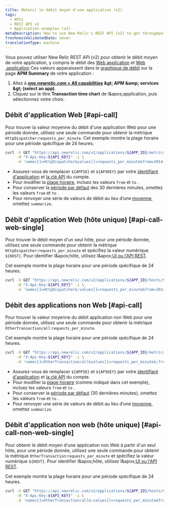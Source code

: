 ```yaml
---
title: Obtenir le débit moyen d'une application (v2)
tags:
  - APIs
  - REST API v2
  - Application examples (v2)
metaDescription: How to use New Relic's REST API (v2) to get throughput values (similar to the Throughput chart on your APM Summary page) for web or non-web apps.
freshnessValidatedDate: never
translationType: machine
---
```


Vous pouvez utiliser New Relic REST API (v2) pour obtenir le débit moyen de votre application, y compris le débit des [Web application](/docs/using-new-relic/welcome-new-relic/getting-started/glossary#transaction) et [Web .application](/docs/using-new-relic/welcome-new-relic/getting-started/glossary#non-web-transaction) Ces valeurs apparaissent dans le [graphique de débit](/docs/apm/applications-menu/monitoring/apm-overview-page-view-transaction-apdex-usage-data#overview_charts) sur la page <DNT>**APM Summary**</DNT> de votre application :

1. Allez à <DNT>**[one.newrelic.com &gt; All capabilities](https://one.newrelic.com/all-capabilities) &amp;gt; APM &amp;amp; services &amp;gt; (select an app)**</DNT>.
2. Cliquez sur le titre <DNT>**Transaction time chart**</DNT> de l&amp;apos;application, puis sélectionnez votre choix.

## Débit d'application Web [#api-call]

Pour trouver la valeur moyenne du débit d'une application Web pour une période donnée, utilisez une seule commande pour obtenir la métrique `HttpDispatcher`:`requests_per_minute`. Cet exemple montre la plage horaire pour une période spécifique de 24 heures.

```bash
curl -X GET "https://api.newrelic.com/v2/applications/${APP_ID}/metrics/data.json" \
     -H "X-Api-Key:${API_KEY}" -i \
     -d 'names[]=HttpDispatcher&values[]=requests_per_minute&from=2014-02-21T23:59:00+00:00&to=2014-02-22T23:59:00+00:00&summarize=true'
```

* Assurez-vous de remplacer `${APPID}` et `${APIKEY}` par votre [identifiant d'application](/docs/apm/apis/requirements/identification-code) et [la clé API](/docs/apis/rest-api-v2/requirements/rest-api-key) du compte.
* Pour modifier la [plage horaire](/docs/apm/apis/requirements/extracting-metric-data), incluez les valeurs `from` et `to` .
* Pour conserver la [période par défaut](/docs/apm/apis/api-v2-examples/specifying-time-range-api-v2) des 30 dernières minutes, omettez les valeurs `from` et `to` .
* Pour renvoyer une série de valeurs de débit au lieu d’une [moyenne](/docs/apm/apis/requirements/calculating-average-metric-values-summarize), omettez `summarize`.

## Débit d'application Web (hôte unique) [#api-call-web-single]

Pour trouver le débit moyen d'un seul hôte, pour une période donnée, utilisez une seule commande pour obtenir la métrique `HttpDispatcher`:`requests_per_minute` et spécifiez la valeur numérique `${HOST}`. Pour identifier l&amp;apos;hôte, utilisez l&amp;apos;[UI ou l'API REST](/docs/apis/rest-api-v2/requirements/listing-host-instance-application-server-ids#locating_host_id).

Cet exemple montre la plage horaire pour une période spécifique de 24 heures.

```bash
curl -X GET "https://api.newrelic.com/v2/applications/${APP_ID}/hosts/${HOST}/metrics/data.json" \
     -H "X-Api-Key:${API_KEY}" -i \
     -d 'names[]=HttpDispatcher&:values[]=requests_per_minute&from=2014-02-21T23:59:00+00:00&to=2014-02-22T23:59:00+00:00&:summarize=true'
```

## Débit des applications non Web [#api-call]

Pour trouver la valeur moyenne du débit application non Web pour une période donnée, utilisez une seule commande pour obtenir la métrique `OtherTransaction/all`:`requests_per_minute`.

Cet exemple montre la plage horaire pour une période spécifique de 24 heures.

```bash
curl -X GET "https://api.newrelic.com/v2/applications/${APP_ID}/metrics/data.json" \
     -H "X-Api-Key:${API_KEY}" -i \
     -d 'names[]=OtherTransaction/all&values[]=requests_per_minute&;from=2014-02-21T23:59:00+00:00&to=2014-02-22T23:59:00+00:00&summarize=true'
```

* Assurez-vous de remplacer `${APPID}` et `${APIKEY}` par votre [identifiant d'application](/docs/apm/apis/requirements/identification-code) et [la clé API](/docs/apis/rest-api-v2/requirements/rest-api-key) du compte.
* Pour modifier la [plage horaire](/docs/apm/apis/requirements/extracting-metric-data) (comme indiqué dans cet exemple), incluez les valeurs `from` et `to` .
* Pour conserver la [période par défaut](/docs/apm/apis/api-v2-examples/specifying-time-range-api-v2) (30 dernières minutes), omettez les valeurs `from` et `to` .
* Pour renvoyer une série de valeurs de débit au lieu d’une [moyenne](/docs/apm/apis/requirements/calculating-average-metric-values-summarize), omettez `summarize`.

## Débit d'application non web (hôte unique) [#api-call-non-web-single]

Pour obtenir le débit moyen d'une application non Web à partir d'un seul hôte, pour une période donnée, utilisez une seule commande pour obtenir la métrique `OtherTransaction`:`requests_per_minute` et spécifiez la valeur numérique `${HOST}`. Pour identifier l&amp;apos;hôte, utilisez l&amp;apos;[UI ou l'API REST](/docs/apis/rest-api-v2/requirements/listing-host-instance-application-server-ids#locating_host_id).

Cet exemple montre la plage horaire pour une période spécifique de 24 heures.

```bash
curl -X GET "https://api.newrelic.com/v2/applications/${APP_ID}/hosts/${HOST}/metrics/data.json" \
     -H "X-Api-Key:${API_KEY}" -i \
     -d 'names[]=OtherTransaction/all&:values[]=requests_per_minute&from=2014-02-21T23:59:00+00:00&to=2014-02-22T23:59:00+00:00&:summarize=true'
```